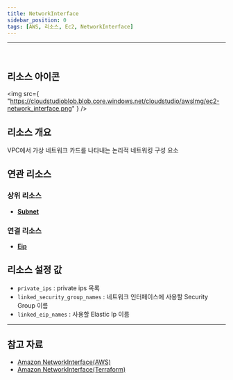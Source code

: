 ```yaml
---
title: NetworkInterface
sidebar_position: 0
tags: [AWS, 리소스, Ec2, NetworkInterface]
---
```


<hr />
<br />

## 리소스 아이콘

<img
    src={
        "https://cloudstudioblob.blob.core.windows.net/cloudstudio/awsImg/ec2-network_interface.png"
    }
/>

## 리소스 개요

VPC에서 가상 네트워크 카드를 나타내는 논리적 네트워킹 구성 요소

## 연관 리소스

### 상위 리소스

-   [**Subnet**](https://docs.cstudio.app/docs/resource/aws/Vpc/Subnet)

### 연결 리소스

-   [**Eip**](https://docs.cstudio.app/docs/resource/aws/Ec2/Eip)

## 리소스 설정 값

-   `private_ips` : private ips 목록
-   `linked_security_group_names` : 네트워크 인터페이스에 사용할 Security Group 이름
-   `linked_eip_names` : 사용할 Elastic Ip 이름

---

## 참고 자료

-   [Amazon NetworkInterface(AWS)](https://docs.aws.amazon.com/ko_kr/AWSEC2/latest/UserGuide/using-eni.html)
-   [Amazon NetworkInterface(Terraform)](https://registry.terraform.io/providers/hashicorp/aws/latest/docs/resources/network_interface)
